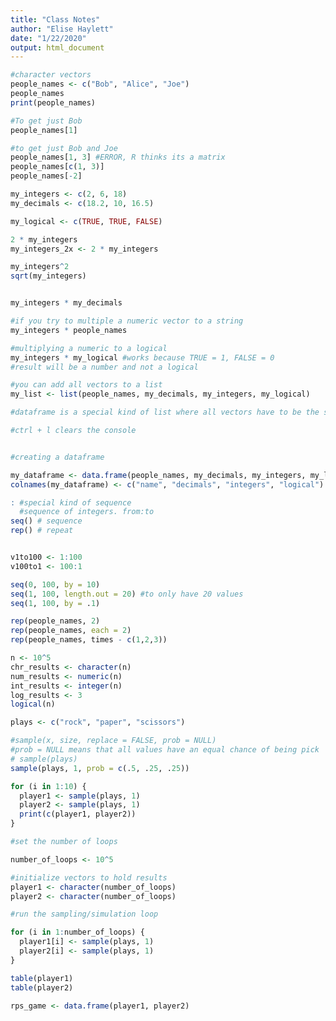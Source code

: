 ```yaml
---
title: "Class Notes"
author: "Elise Haylett"
date: "1/22/2020"
output: html_document
---
```


```r
#character vectors
people_names <- c("Bob", "Alice", "Joe")
people_names
print(people_names)

#To get just Bob
people_names[1]

#to get just Bob and Joe
people_names[1, 3] #ERROR, R thinks its a matrix
people_names[c(1, 3)]
people_names[-2]
```





```r
my_integers <- c(2, 6, 18)
my_decimals <- c(18.2, 10, 16.5)
```





```r
my_logical <- c(TRUE, TRUE, FALSE)
```





```r
2 * my_integers
my_integers_2x <- 2 * my_integers

my_integers^2
sqrt(my_integers)


my_integers * my_decimals
```





```r
#if you try to multiple a numeric vector to a string
my_integers * people_names

#multiplying a numeric to a logical
my_integers * my_logical #works because TRUE = 1, FALSE = 0
#result will be a number and not a logical
```





```r
#you can add all vectors to a list
my_list <- list(people_names, my_decimals, my_integers, my_logical)

#dataframe is a special kind of list where all vectors have to be the same length... other characteristics make so where there are variables

#ctrl + l clears the console


#creating a dataframe

my_dataframe <- data.frame(people_names, my_decimals, my_integers, my_logical)
colnames(my_dataframe) <- c("name", "decimals", "integers", "logical")
```





```r
: #special kind of sequence
  #sequence of integers. from:to
seq() # sequence
rep() # repeat


v1to100 <- 1:100
v100to1 <- 100:1

seq(0, 100, by = 10)
seq(1, 100, length.out = 20) #to only have 20 values
seq(1, 100, by = .1)
```





```r
rep(people_names, 2)
rep(people_names, each = 2)
rep(people_names, times - c(1,2,3))

```





```r
n <- 10^5
chr_results <- character(n)
num_results <- numeric(n)
int_results <- integer(n)
log_results <- 3
logical(n)
```





```r
plays <- c("rock", "paper", "scissors")

#sample(x, size, replace = FALSE, prob = NULL)
#prob = NULL means that all values have an equal chance of being pick
# sample(plays)
sample(plays, 1, prob = c(.5, .25, .25))
```





```r
for (i in 1:10) {
  player1 <- sample(plays, 1)
  player2 <- sample(plays, 1)
  print(c(player1, player2))
}
```




```r
#set the number of loops

number_of_loops <- 10^5

#initialize vectors to hold results
player1 <- character(number_of_loops)
player2 <- character(number_of_loops)

#run the sampling/simulation loop

for (i in 1:number_of_loops) {
  player1[i] <- sample(plays, 1)
  player2[i] <- sample(plays, 1)
}

table(player1)
table(player2)

rps_game <- data.frame(player1, player2)
```

